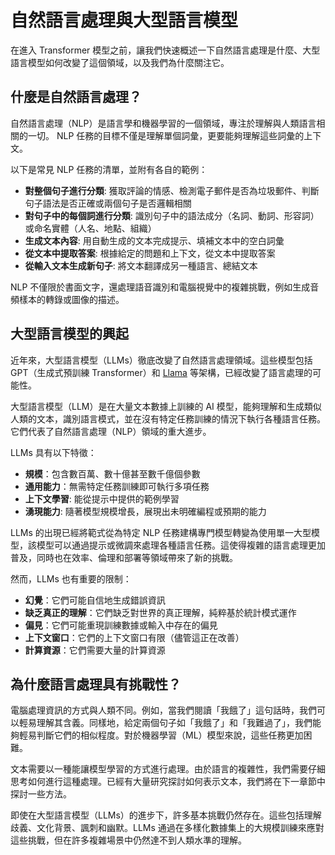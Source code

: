 # 自然語言處理與大型語言模型

<CourseFloatingBanner
    chapter={1}
    classNames="absolute z-10 right-0 top-0"
/>

在進入 Transformer 模型之前，讓我們快速概述一下自然語言處理是什麼、大型語言模型如何改變了這個領域，以及我們為什麼關注它。

## 什麼是自然語言處理？

自然語言處理（NLP）是語言學和機器學習的一個領域，專注於理解與人類語言相關的一切。 NLP 任務的目標不僅是理解單個詞彙，更要能夠理解這些詞彙的上下文。

以下是常見 NLP 任務的清單，並附有各自的範例：

- **對整個句子進行分類**: 獲取評論的情感、檢測電子郵件是否為垃圾郵件、判斷句子語法是否正確或兩個句子是否邏輯相關
- **對句子中的每個詞進行分類**: 識別句子中的語法成分（名詞、動詞、形容詞）或命名實體（人名、地點、組織）
- **生成文本內容**: 用自動生成的文本完成提示、填補文本中的空白詞彙
- **從文本中提取答案**: 根據給定的問題和上下文，從文本中提取答案
- **從輸入文本生成新句子**: 將文本翻譯成另一種語言、總結文本

NLP 不僅限於書面文字，還處理語音識別和電腦視覺中的複雜挑戰，例如生成音頻樣本的轉錄或圖像的描述。

## 大型語言模型的興起

近年來，大型語言模型（LLMs）徹底改變了自然語言處理領域。這些模型包括 GPT（生成式預訓練 Transformer）和 [Llama](https://huggingface.co/meta-llama) 等架構，已經改變了語言處理的可能性。

<Tip>

大型語言模型（LLM）是在大量文本數據上訓練的 AI 模型，能夠理解和生成類似人類的文本，識別語言模式，並在沒有特定任務訓練的情況下執行各種語言任務。它們代表了自然語言處理（NLP）領域的重大進步。

</Tip>

LLMs 具有以下特徵：

- **規模**：包含數百萬、數十億甚至數千億個參數
- **通用能力**：無需特定任務訓練即可執行多項任務 
- **上下文學習**: 能從提示中提供的範例學習
- **湧現能力**: 隨著模型規模增長，展現出未明確編程或預期的能力

LLMs 的出現已經將範式從為特定 NLP 任務建構專門模型轉變為使用單一大型模型，該模型可以通過提示或微調來處理各種語言任務。這使得複雜的語言處理更加普及，同時也在效率、倫理和部署等領域帶來了新的挑戰。

然而，LLMs 也有重要的限制：

- **幻覺**：它們可能自信地生成錯誤資訊
- **缺乏真正的理解**：它們缺乏對世界的真正理解，純粹基於統計模式運作
- **偏見**：它們可能重現訓練數據或輸入中存在的偏見
- **上下文窗口**：它們的上下文窗口有限（儘管這正在改善）
- **計算資源**：它們需要大量的計算資源

## 為什麼語言處理具有挑戰性？

電腦處理資訊的方式與人類不同。例如，當我們閱讀「我餓了」這句話時，我們可以輕易理解其含義。同樣地，給定兩個句子如「我餓了」和「我難過了」，我們能夠輕易判斷它們的相似程度。對於機器學習（ML）模型來說，這些任務更加困難。

文本需要以一種能讓模型學習的方式進行處理。由於語言的複雜性，我們需要仔細思考如何進行這種處理。已經有大量研究探討如何表示文本，我們將在下一章節中探討一些方法。

即使在大型語言模型（LLMs）的進步下，許多基本挑戰仍然存在。這些包括理解歧義、文化背景、諷刺和幽默。LLMs 通過在多樣化數據集上的大規模訓練來應對這些挑戰，但在許多複雜場景中仍然達不到人類水準的理解。